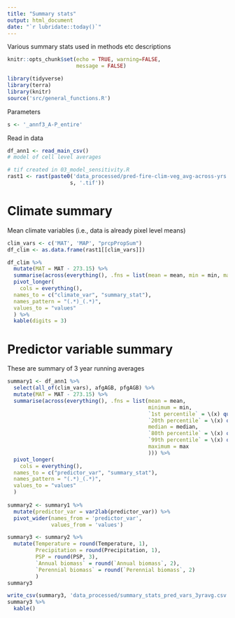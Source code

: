 ```yaml
---
title: "Summary stats"
output: html_document
date: "`r lubridate::today()`"
---
```


Various summary stats used in methods etc descriptions

```r
knitr::opts_chunk$set(echo = TRUE, warning=FALSE,
                      message = FALSE)
```

```r
library(tidyverse)
library(terra)
library(knitr)
source('src/general_functions.R')
```

Parameters 

```r
s <- '_annf3_A-P_entire'
```

Read in data

```r
df_ann1 <- read_main_csv()
# model of cell level averages

# tif created in 03_model_sensitivity.R
rast1 <- rast(paste0('data_processed/pred-fire-clim-veg_avg-across-yrs', 
                    s, '.tif'))
```

# Climate summary

Mean climate variables (i.e., data is already pixel level means)
```r
clim_vars <- c('MAT', 'MAP', "prcpPropSum")
df_clim <- as.data.frame(rast1[[clim_vars]])

df_clim %>% 
  mutate(MAT = MAT - 273.15) %>% 
  summarise(across(everything(), .fns = list(mean = mean, min = min, max = max))) %>% 
  pivot_longer(
    cols = everything(),
  names_to = c("climate_var", "summary_stat"),
  names_pattern = "(.*)_(.*)",
  values_to = "values"
  ) %>% 
  kable(digits = 3)
```

# Predictor variable summary

These are summary of 3 year running averages

```r

summary1 <- df_ann1 %>% 
  select(all_of(clim_vars), afgAGB, pfgAGB) %>% 
  mutate(MAT = MAT - 273.15) %>% 
  summarise(across(everything(), .fns = list(mean = mean, 
                                             minimum = min,
                                             `1st percentile` = \(x) quantile(x, 0.01),
                                             `20th percentile` = \(x) quantile(x, 0.2),
                                             median = median,
                                             `80th percentile` = \(x) quantile(x, 0.8),
                                             `99th percentile` = \(x) quantile(x, 0.99),
                                             maximum = max
                                             ))) %>% 
  pivot_longer(
    cols = everything(),
  names_to = c("predictor_var", "summary_stat"),
  names_pattern = "(.*)_(.*)",
  values_to = "values"
  )
  
summary2 <- summary1 %>% 
  mutate(predictor_var = var2lab(predictor_var)) %>% 
  pivot_wider(names_from = 'predictor_var',
              values_from = 'values')

summary3 <- summary2 %>% 
  mutate(Temperature = round(Temperature, 1),
         Precipitation = round(Precipitation, 1),
         PSP = round(PSP, 3),
         `Annual biomass` = round(`Annual biomass`, 2),
         `Perennial biomass` = round(`Perennial biomass`, 2)
         )
summary3

write_csv(summary3, 'data_processed/summary_stats_pred_vars_3yravg.csv')
summary3 %>% 
  kable()
```

